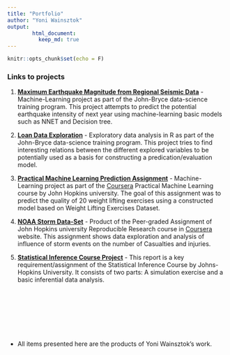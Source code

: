 ```yaml
---
title: "Portfolio"
author: "Yoni Wainsztok"
output: 
        html_document:
          keep_md: true
---
```


```r
knitr::opts_chunk$set(echo = F)
```

### Links to projects

1. [**Maximum Earthquake Magnitude from Regional Seismic Data**](https://yonywain.github.io/earth-Quake-Mag) - Machine-Learning project as part of the John-Bryce data-science training program. This project attempts to predict the potential earthquake intensity of next year using machine-learning basic models such as NNET and Decision tree.  

2. [**Loan Data Exploration**](https://yonywain.github.io/LoanDataAnalysis) - Exploratory data analysis in R as part of the John-Bryce data-science training program. This project tries to find interesting relations between the different explored variables to be potentially used as a basis for constructing a predication/evaluation model.  

3. [**Practical Machine Learning Prediction Assignment**](https://yonywain.github.io/courseraPracticalML) - Machine-Learning project as part of the [Coursera](coursera.com) Practical Machine Learning course by John Hopkins university. The goal of this assignment was to predict the quality of 20 weight lifting exercises using a constructed model based on Weight Lifting Exercises Dataset. 

4. [**NOAA Storm Data-Set**](https://yonywain.github.io/RR-NOAA) -  Product of the Peer-graded Assignment of John Hopkins university Reproducible Research course in [Coursera](coursera.com) website. This assignment shows data exploration and analysis of influence of storm events on the number of Casualties and injuries.  

5. [**Statistical Inference Course Project**](https://yonywain.github.io/EXPDvsCLT) - This report is a key requirement/assignment of the Statistical Inference Course by Johns-Hopkins University. It consists of two parts: A simulation exercise and a basic inferential data analysis.

<br><br>
<br><br>
<br><br>

* All items presented here are the products of Yoni Wainsztok's work.



